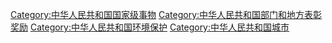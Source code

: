 {{Catnav|頁面分類|地理|...|各国城市|中国城市}}
{{Catnav|頁面分類|社会|环境|中国环境}}
{{Catmore}}

[[Category:中华人民共和国国家级事物|Category:中华人民共和国国家级事物]]
[[Category:中华人民共和国部门和地方表彰奖励|Category:中华人民共和国部门和地方表彰奖励]]
[[Category:中华人民共和国环境保护|Category:中华人民共和国环境保护]]
[[Category:中华人民共和国城市|Category:中华人民共和国城市]]